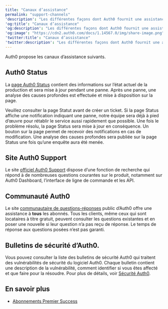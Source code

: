 ```yaml
---
title: "Canaux d’assistance"
permalink: "support-channels"
'description': "Les différentes façons dont Auth0 fournit une assistance"
'og:title': "Canaux d’assistance"
'og:description': "Les différentes façons dont Auth0 fournit une assistance"
'og:image': "https://cdn2.auth0.com/docs/1.14567.0/img/share-image.png"
'twitter:title': "Canaux d’assistance"
'twitter:description': "Les différentes façons dont Auth0 fournit une assistance"
---
```


Auth0 propose les canaux d’assistance suivants.

## Auth0 Status

La [page Auth0 Status](https://status.auth0.com) contient des informations sur l’état actuel de la production et sera mise à jour pendant une panne. Après une panne, une analyse des causes profondes est effectuée et mise à disposition sur la page.

Veuillez consulter la page Statut avant de créer un ticket. Si la page Status affiche une notification indiquant une panne, notre équipe sera déjà à pied d’œuvre pour rétablir le service aussi rapidement que possible. Une fois le problème résolu, la page Status sera mise à jour en conséquence. Un bouton sur la page permet de recevoir des notifications en cas de modification. Une analyse des causes profondes sera publiée sur la page Status une fois qu’une enquête aura été menée.

## Site Auth0 Support

Le site [officiel Auth0 Support](https://support.auth0.com/) dispose d’une fonction de recherche qui répond à de nombreuses questions courantes sur le produit, notamment sur <Tooltip href="/docs/fr-ca/glossary?term=auth0-dashboard" tip="Auth0 Dashboard
Principal produit d’Auth0 pour configurer vos services." cta="Voir le glossaire">Auth0 Dashboard</Tooltip>, l’interface de ligne de commande et les API.

## Communauté Auth0

Le site [communautaire de questions-réponses](https://community.auth0.com/) public d’Auth0 offre une assistance à **tous** les abonnés. Tous les clients, même ceux qui sont locataires à titre gratuit, peuvent consulter les questions existantes et en poser une nouvelle si leur question n’a pas reçu de réponse. Le temps de réponse aux questions posées n’est pas garanti.

## Bulletins de sécurité d’Auth0.

Vous pouvez consulter la liste des bulletins de sécurité Auth0 qui traitent des vulnérabilités de sécurité du logiciel Auth0. Chaque bulletin contient une description de la vulnérabilité, comment identifier si vous êtes affecté et que faire pour la résoudre. Pour plus de détails, voir [Sécurité Auth0](/docs/fr-ca/secure).

## En savoir plus

* [Abonnements Premier Success](/docs/fr-ca/troubleshoot/customer-support/support-plans)